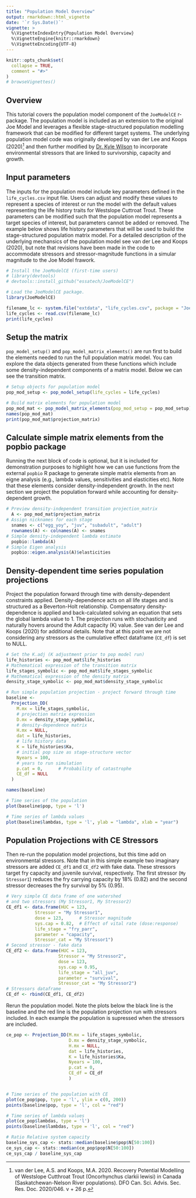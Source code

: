 ```yaml
---
title: "Population Model Overview"
output: rmarkdown::html_vignette
date: '`r Sys.Date()`'
vignette: >
  %\VignetteIndexEntry{Population Model Overview}
  %\VignetteEngine{knitr::rmarkdown}
  %\VignetteEncoding{UTF-8}
---
```


```r
knitr::opts_chunk$set(
  collapse = TRUE,
  comment = "#>"
)
# browseVignettes()
```

## Overview

This tutorial covers the population model component of the `JoeModelCE` r-package.  The population model is included as an extension to the original Joe Model and leverages a flexible stage-structured population modelling framework that can be modified for different target systems. The underlying population model code was originally developed by van der Lee and Koops (2020)[^fn] and then further modified by [Dr. Kyle Wilson](https://github.com/klwilson23) to incorporate environmental stressors that are linked to survivorship, capacity and growth.

[^fn]: van der Lee, A.S. and Koops, M.A. 2020. Recovery Potential Modelling of Westslope Cutthroat Trout (Oncorhynchus clarkii lewisi) in Canada (Saskatchewan-Nelson River populations). DFO Can. Sci. Advis. Sec. Res. Doc. 2020/046. v + 26 p.

## Input parameters

The inputs for the population model include key parameters defined in the `life_cycles.csv` input file. Users can adjust and modify these values to represent a species of interest or run the model with the default values representing the life history traits for Westslope Cuttroat Trout. These parameters can be modified such that the population model represents a target species of interest, but parameters cannot be added or removed. The example below shows life history parameters that will be used to build the stage-structured population matrix model. For a detailed description of the underlying mechansics of the population model see van der Lee and Koops (2020), but note that revisions have been made in the code to accommodate stressors and stressor-magnitude functions in a simular magnitude to the Joe Model frawork.


```r
# Install the JoeModelCE (first-time users)
# library(devtools)
# devtools::install_github("essatech/JoeModelCE")

# Load the JoeModelCE package.
library(JoeModelCE)

filename_lc <- system.file("extdata", "life_cycles.csv", package = "JoeModelCE")
life_cycles <- read.csv(filename_lc)
print(life_cycles)

```

## Setup the matrix

`pop_model_setup()` and ` pop_model_matrix_elements()` are run first to build the elements needed to run the full population matrix model. You can explore the data objects generated from these functions which include some density-independent components of a matrix model. Below we can see the transition matrix.

```r

# Setup objects for population model
pop_mod_setup <- pop_model_setup(life_cycles = life_cycles)

# Build matrix elements for population model
pop_mod_mat <- pop_model_matrix_elements(pop_mod_setup = pop_mod_setup)
names(pop_mod_mat)
print(pop_mod_mat$projection_matrix)

```

## Calculate simple matrix elements from the popbio package

Running the next block of code is optional, but it is included for demonstration purposes to highlight how we can use functions from the external `popbio` R package to generate simple matrix elements from an eigne analysis (e.g., lambda values, sensitivities and elasticities etc). Note that these elements consider density-independent growth. In the next section we project the population forward while accounting for density-dependent growth.

```r
# Preview density-independent transition projection_matrix
  A <- pop_mod_mat$projection_matrix
# Assign nicknames for each stage
  snames <- c("egg_yoy", "juv", "subadult", "adult")
  rownames(A) <- colnames(A) <- snames
# Simple density-independent lambda estimate
  popbio::lambda(A)
# Simple Eigen analysis
  popbio::eigen.analysis(A)$elasticities
```

## Density-dependent time series population projections

Project the population forward through time with density-dependent constraints applied. Density-dependence acts on all life stages and is structured as a Beverton-Holt relationship. Compensatory density-dependence is applied and back-calculated solving an equation that sets the global lambda value to 1. The projection runs with stochasticity and naturally hovers around the Adult capacity (K) value. See van der Lee and Koops (2020) for additional details. Note that at this point we are not considering any stressors as the cumulative effect dataframe (`CE_df`) is set to NULL.

```r
# Set the K.adj (K adjustment prior to pop model run)
life_histories <- pop_mod_mat$life_histories
# Mathematical expression of the transition matrix
life_stages_symbolic <- pop_mod_mat$life_stages_symbolic
# Mathematical expression of the density matrix
density_stage_symbolic <- pop_mod_mat$density_stage_symbolic

# Run simple population projection - project forward through time
baseline <-
  Projection_DD(
    M.mx = life_stages_symbolic,
    # projection matrix expression
    D.mx = density_stage_symbolic,
    # density-dependence matrix
    H.mx = NULL,
    dat = life_histories,
    # life history data
    K = life_histories$Ka,
    # initial pop size as stage-structure vector
    Nyears = 100,
    # years to run simulation
    p.cat = 0,      # Probability of catastrophe
    CE_df = NULL
  )

names(baseline)

# Time series of the population
plot(baseline$pop, type = 'l')

# Time series of lambda values
plot(baseline$lambdas, type = 'l', ylab = "lambda", xlab = "year")
```

## Population Projections with CE Stressors

Then re-run the population model projections, but this time add on environmental stressors. Note that in this simple example two imaginary stressors are added `CE_df1` and `CE_df2` with fake data. These stressors target fry capacity and juvenile survival, respectively. The first stressor (`My Stressor1`) reduces the fry carrying capacity by 18% (0.82) and the second stressor decreases the fry survival by 5% (0.95).

```r

# Very simple CE data frame of one watershed 
# and two stressors (My Stressor1, My Stressor2)
CE_df1 <- data.frame(HUC = 123,
           Stressor = "My Stressor1",
           dose = 123,      # Stressor magnitude
           sys.cap = 0.82,  # Effect of vital rate (dose:response)
           life_stage = "fry_parr",
           parameter = "capacity",
           Stressor_cat = "My Stressor1")
# Second stressor - fake data
CE_df2 <- data.frame(HUC = 123,
                    Stressor = "My Stressor2",
                    dose = 123,
                    sys.cap = 0.95,
                    life_stage = "all_juv",
                    parameter = "survival",
                    Stressor_cat = "My Stressor2")
# Stressors dataframe
CE_df <- rbind(CE_df1, CE_df2)
```

Rerun the population model. Note the plots below the black line is the baseline and the red line is the population projection run with stressors included. In each example the population is supressed when the stressors are included.

```r
ce_pop <- Projection_DD(M.mx = life_stages_symbolic,
                        D.mx = density_stage_symbolic,
                        H.mx = NULL,
                        dat = life_histories,
                        K = life_histories$Ka,
                        Nyears = 100,
                        p.cat = 0,
                        CE_df = CE_df
                        )


# Time series of the population with CE
plot(ce_pop$pop, type = 'l', ylim = c(0, 200))
points(baseline$pop, type = 'l', col = "red")

# Time series of lambda values
plot(ce_pop$lambdas, type = 'l')
points(baseline$lambdas, type = 'l', col = "red")

# Ratio Relative system capacity
baseline_sys_cap <- stats::median(baseline$pop$N[50:100])
ce_sys_cap <- stats::median(ce_pop$pop$N[50:100])
ce_sys_cap / baseline_sys_cap

```




